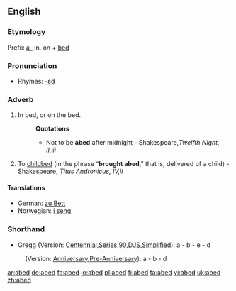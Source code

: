 ==English==

===Etymology===
Prefix [[a-]] in, on + [[bed]]

===Pronunciation===
*Rhymes: [[Rhymes:English:-ɛd|-ɛd]]

===Adverb===
{{en-adv}}

# In bed, or on the bed.
#:'''Quotations'''
#:*Not to be '''abed''' after midnight - Shakespeare,''Twelfth Night, II,iii''
# To [[childbed]] (in the phrase “'''brought abed''',” that is, delivered of a child) - Shakespeare, ''Titus Andronicus, IV,ii''

====Translations====
*German: [[zu Bett]]
*Norwegian: [[i seng]]

===Shorthand===
* Gregg (Version: [http://en.wikipedia.org/wiki/Gregg_Shorthand#Centennial_Gregg_Shorthand Centennial],[http://en.wikipedia.org/wiki/Gregg_Shorthand#Series_90_Gregg_Shorthand  Series 90],[http://en.wikipedia.org/wiki/Gregg_Shorthand#Diamond_Jubilee_Gregg_Shorthand  DJS],[http://en.wikipedia.org/wiki/Gregg_Shorthand#Simplified_Gregg_Shorthand Simplified]): a - b - e - d
: (Version: [http://en.wikipedia.org/wiki/Gregg_Shorthand#Anniversary_Gregg_Shorthand Anniversary],[http://en.wikipedia.org/wiki/Gregg_Shorthand#Pre-Anniversary_Gregg_Shorthand Pre-Anniversary]): a - b - d

[[ar:abed]]
[[de:abed]]
[[fa:abed]]
[[io:abed]]
[[pl:abed]]
[[fi:abed]]
[[ta:abed]]
[[vi:abed]]
[[uk:abed]]
[[zh:abed]]